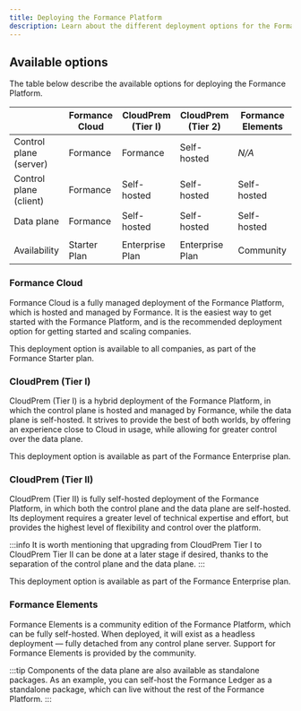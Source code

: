 ```yaml
---
title: Deploying the Formance Platform
description: Learn about the different deployment options for the Formance Platform.
---
```


## Available options

The table below describe the available options for deploying the Formance Platform.

|                        | Formance Cloud | CloudPrem (Tier I)     | CloudPrem (Tier 2)     | Formance Elements      |
|------------------------|----------------|------------------------|------------------------|------------------------|
| Control plane (server) | Formance       | Formance               | Self-hosted            | _N/A_                  |
| Control plane (client) | Formance       | Self-hosted            | Self-hosted            | Self-hosted            |
| Data plane             | Formance       | Self-hosted            | Self-hosted            | Self-hosted            |
| | | | | |
| Availability                | Starter Plan       | Enterprise Plan | Enterprise Plan      | Community              |

### Formance Cloud

Formance Cloud is a fully managed deployment of the Formance Platform, which is hosted and managed by Formance. It is the easiest way to get started with the Formance Platform, and is the recommended deployment option for getting started and scaling companies.

This deployment option is available to all companies, as part of the Formance Starter plan.

### CloudPrem (Tier I)

CloudPrem (Tier I) is a hybrid deployment of the Formance Platform, in which the control plane is hosted and managed by Formance, while the data plane is self-hosted. It strives to provide the best of both worlds, by offering an experience close to Cloud in usage, while allowing for greater control over the data plane.

This deployment option is available as part of the Formance Enterprise plan.

### CloudPrem (Tier II)

CloudPrem (Tier II) is fully self-hosted deployment of the Formance Platform, in which both the control plane and the data plane are self-hosted. Its deployment requires a greater level of technical expertise and effort, but provides the highest level of flexibility and control over the platform.

:::info
It is worth mentioning that upgrading from CloudPrem Tier I to CloudPrem Tier II can be done at a later stage if desired, thanks to the separation of the control plane and the data plane.
:::

This deployment option is available as part of the Formance Enterprise plan.

### Formance Elements

Formance Elements is a community edition of the Formance Platform, which can be fully self-hosted. When deployed, it will exist as a headless deployment — fully detached from any control plane server. Support for Formance Elements is provided by the community.

:::tip
Components of the data plane are also available as standalone packages. As an example, you can self-host the Formance Ledger as a standalone package, which can live without the rest of the Formance Platform.
:::
